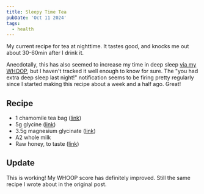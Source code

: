 ```yaml
---
title: Sleepy Time Tea
pubDate: 'Oct 11 2024'
tags:
  - health
---
```


My current recipe for tea at nighttime. It tastes good, and knocks me out about 30-60min after I drink it.

Anecdotally, this has also seemed to increase my time in deep sleep [via my WHOOP](/the-whoop-is-quite-cool), but I haven't tracked it well enough to know for sure. The "you had extra deep sleep last night!" notification seems to be firing pretty regularly since I started making this recipe about a week and a half ago. Great!

## Recipe

- 1 chamomile tea bag ([link](https://amzn.to/3ZO7Suc))
- 5g glycine ([link](https://amzn.to/47QvHDw))
- 3.5g magnesium glycinate ([link](https://purebulk.com/products/magnesium-glycinate))
- A2 whole milk
- Raw honey, to taste ([link](https://amzn.to/3ZRK9t7))

## Update

This is working! My WHOOP score has definitely improved. Still the same recipe I wrote about in the original post.

<Tweet id="1844764426391458227" />
